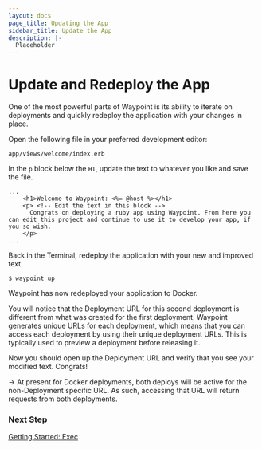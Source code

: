 ```yaml
---
layout: docs
page_title: Updating the App
sidebar_title: Update the App
description: |-
  Placeholder
---
```


# Update and Redeploy the App

One of the most powerful parts of Waypoint is its ability to iterate on deployments and quickly redeploy the application with your changes in place.

Open the following file in your preferred development editor:

`app/views/welcome/index.erb`

In the `p` block below the `H1`, update the text to whatever you like and save the file.

```shell
...
    <h1>Welcome to Waypoint: <%= @host %></h1>
    <p> <!-- Edit the text in this block -->
      Congrats on deploying a ruby app using Waypoint. From here you can edit this project and continue to use it to develop your app, if you so wish.
    </p>
...
```

Back in the Terminal, redeploy the application with your new and improved text.

```shell
$ waypoint up
```

Waypoint has now redeployed your application to Docker.

You will notice that the Deployment URL for this second deployment is different from what was created for the first deployment. Waypoint generates unique URLs for each deployment, which means that you can access each deployment by using their unique deployment URLs. This is typically used to preview a deployment before releasing it.

Now you should open up the Deployment URL and verify that you see your modified text. Congrats!

-> At present for Docker deployments, both deploys will be active for the non-Deployment specific URL. As such, accessing that URL will return requests from both deployments.

### Next Step

[Getting Started: Exec](/docs/getting-started/docker-example-app/view-exec-app)
